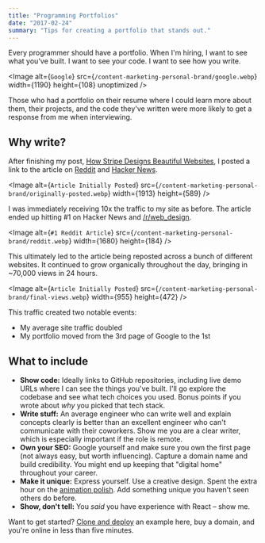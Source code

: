 ```yaml
---
title: "Programming Portfolios"
date: "2017-02-24"
summary: "Tips for creating a portfolio that stands out."
---
```


Every programmer should have a portfolio. When I'm hiring, I want to see what you've built. I want to see your code. I want to see how you write.

<Image
  alt={`Google`}
  src={`/content-marketing-personal-brand/google.webp`}
  width={1190}
  height={108}
  unoptimized
/>

Those who had a portfolio on their resume where I could learn more about them, their projects, and the code they've written were more likely to get a response from me when interviewing.

## Why write?

After finishing my post, [How Stripe Designs Beautiful Websites](/notes/how-stripe-designs-beautiful-websites), I posted a link to the article on [Reddit](https://www.reddit.com/) and [Hacker News](https://news.ycombinator.com/).

<Image
  alt={`Article Initially Posted`}
  src={`/content-marketing-personal-brand/originally-posted.webp`}
  width={1913}
  height={589}
/>

I was immediately receiving 10x the traffic to my site as before. The article ended up hitting #1 on Hacker News and [/r/web_design](https://www.reddit.com/r/web_design/).

<Image
  alt={`#1 Reddit Article`}
  src={`/content-marketing-personal-brand/reddit.webp`}
  width={1680}
  height={184}
/>

This ultimately led to the article being reposted across a bunch of different websites. It continued to grow organically throughout the day, bringing in ~70,000 views in 24 hours.

<Image
  alt={`Article Initially Posted`}
  src={`/content-marketing-personal-brand/final-views.webp`}
  width={955}
  height={472}
/>

This traffic created two notable events:

- My average site traffic doubled
- My portfolio moved from the 3rd page of Google to the 1st

## What to include

- **Show code:** Ideally links to GitHub repositories, including live demo URLs where I can see the things you've built. I'll go explore the codebase and see what tech choices you used. Bonus points if you wrote about _why_ you picked that tech stack.
- **Write stuff:** An average engineer who can write well and explain concepts clearly is better than an excellent engineer who can't communicate with their coworkers. Show me you are a clear writer, which is especially important if the role is remote.
- **Own your SEO:** Google yourself and make sure you own the first page (not always easy, but worth influencing). Capture a domain name and build credibility. You might end up keeping that "digital home" throughout your career.
- **Make it unique:** Express yourself. Use a creative design. Spent the extra hour on the [animation polish](https://delba.dev/notes/a-like-button-that-likes-you-back). Add something unique you haven't seen others do before.
- **Show, don't tell:** You _said_ you have experience with React – show me.

Want to get started? [Clone and deploy](https://vercel.com/templates/notes) an example here, buy a domain, and you're online in less than five minutes.
